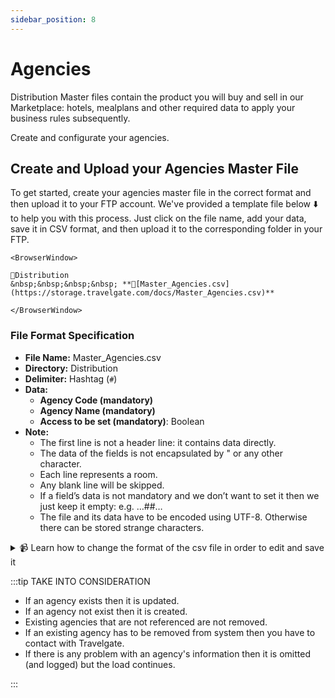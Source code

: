 ```yaml
---
sidebar_position: 8
---
```


# Agencies

Distribution Master files contain the product you will buy and sell in our Marketplace: hotels, mealplans and other required data to apply your business rules subsequently.

Create and configurate your agencies.


## Create and Upload your Agencies Master File

To get started, create your agencies master file in the correct format and then upload it to your FTP account. We've provided a template file below ⬇️ to help you with this process. Just click on the file name, add your data, save it in CSV format, and then upload it to the corresponding folder in your FTP.


```mdx-code-block
<BrowserWindow>

📁Distribution
&nbsp;&nbsp;&nbsp;&nbsp; **📄[Master_Agencies.csv](https://storage.travelgate.com/docs/Master_Agencies.csv)**  

</BrowserWindow>
```


### File Format Specification

* **File Name:** Master_Agencies.csv
* **Directory:** Distribution
* **Delimiter:** Hashtag (`#`)
* **Data:**
   * **Agency Code (mandatory)**
   * **Agency Name (mandatory)**
   * **Access to be set (mandatory)**: Boolean
* **Note:**
   * The first line is not a header line: it contains data directly.
   * The data of the fields is not encapsulated by " or any other character.
   * Each line represents a room.
   * Any blank line will be skipped.
   * If a field’s data is not mandatory and we don’t want to set it then we just keep it empty: e.g. …##…
   * The file and its data have to be encoded using UTF-8. Otherwise there can be stored strange characters.


<details>
    <summary>📹 Learn how to change the format of the csv file in order to edit and save it</summary>
    <div>
        <div><iframe width="560" height="315" src="https://www.youtube.com/embed/XkOk3SkZ0Sg?si=TYhN1QfMwYE1fusw&amp;controls=0" title="YouTube video player" frameborder="0" allow="accelerometer; autoplay; clipboard-write; encrypted-media; gyroscope; picture-in-picture; web-share" allowfullscreen></iframe></div>
    </div>
</details>


:::tip TAKE INTO CONSIDERATION

* If an agency exists then it is updated.
* If an agency not exist then it is created.
* Existing agencies that are not referenced are not removed.
* If an existing agency has to be removed from system then you have to contact with Travelgate.
* If there is any problem with an agency's information then it is omitted (and logged) but the load continues.

:::
